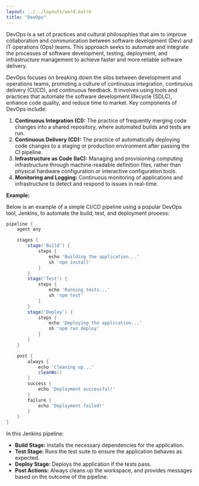 ```yaml
---
layout: ../../layouts/word.astro
title: "DevOps"
---
```

DevOps is a set of practices and cultural philosophies that aim to improve collaboration and communication between software development (Dev) and IT operations (Ops) teams. This approach seeks to automate and integrate the processes of software development, testing, deployment, and infrastructure management to achieve faster and more reliable software delivery.

DevOps focuses on breaking down the silos between development and operations teams, promoting a culture of continuous integration, continuous delivery (CI/CD), and continuous feedback. It involves using tools and practices that automate the software development lifecycle (SDLC), enhance code quality, and reduce time to market. Key components of DevOps include:

1. **Continuous Integration (CI):** The practice of frequently merging code changes into a shared repository, where automated builds and tests are run.
2. **Continuous Delivery (CD):** The practice of automatically deploying code changes to a staging or production environment after passing the CI pipeline.
3. **Infrastructure as Code (IaC):** Managing and provisioning computing infrastructure through machine-readable definition files, rather than physical hardware configuration or interactive configuration tools.
4. **Monitoring and Logging:** Continuous monitoring of applications and infrastructure to detect and respond to issues in real-time.

**Example:**

Below is an example of a simple CI/CD pipeline using a popular DevOps tool, Jenkins, to automate the build, test, and deployment process:

```groovy
pipeline {
    agent any

    stages {
        stage('Build') {
            steps {
                echo 'Building the application...'
                sh 'npm install'
            }
        }
        stage('Test') {
            steps {
                echo 'Running tests...'
                sh 'npm test'
            }
        }
        stage('Deploy') {
            steps {
                echo 'Deploying the application...'
                sh 'npm run deploy'
            }
        }
    }

    post {
        always {
            echo 'Cleaning up...'
            cleanWs()
        }
        success {
            echo 'Deployment successful!'
        }
        failure {
            echo 'Deployment failed!'
        }
    }
}
```

In this Jenkins pipeline:
- **Build Stage:** Installs the necessary dependencies for the application.
- **Test Stage:** Runs the test suite to ensure the application behaves as expected.
- **Deploy Stage:** Deploys the application if the tests pass.
- **Post Actions:** Always cleans up the workspace, and provides messages based on the outcome of the pipeline.